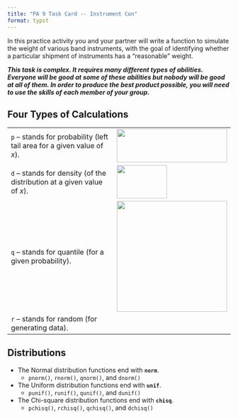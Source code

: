 ```yaml
---
title: "PA 9 Task Card -- Instrument Con"
format: typst
---
```


In this practice activity you and your partner will write a function to simulate the weight of various band instruments, with the goal of identifying whether a particular shipment of instruments has a "reasonable" weight.

***This task is complex. It requires many different types of abilities. Everyone will be good at some of these abilities but nobody will be good at all of them. In order to produce the best product possible, you will need to use the skills of each member of your group.***


## Four Types of Calculations

+--------------------------------------------------------------------------+----------------------------------------------------+
| `p` -- stands for probability (left tail area for a given value of $x$). | ![](images/pnorm.jpeg){width="6.6cm" height="2cm"} |
+--------------------------------------------------------------------------+----------------------------------------------------+
| `d` -- stands for density (of the distribution at a given value of $x$). | ![](images/dnorm.jpeg){width="3cm" height="2cm"}   |
+--------------------------------------------------------------------------+----------------------------------------------------+
| `q` -- stands for quantile (for a given probability).                    | ![](images/qnorm.jpeg){width="6.6cm"}              |
+--------------------------------------------------------------------------+----------------------------------------------------+
| `r` -- stands for random (for generating data).                          |                                                    |
+--------------------------------------------------------------------------+----------------------------------------------------+

## Distributions

-   The Normal distribution functions end with **`norm`**.
    -   `pnorm()`, `rnorm()`, `qnorm()`, and `dnorm()`

-   The Uniform distribution functions end with **`unif`**.
    -   `punif()`, `runif()`, `qunif()`, and `dunif()`

-   The Chi-square distribution functions end with **`chisq`**.
    -   `pchisq()`, `rchisq()`, `qchisq()`, and `dchisq()`
